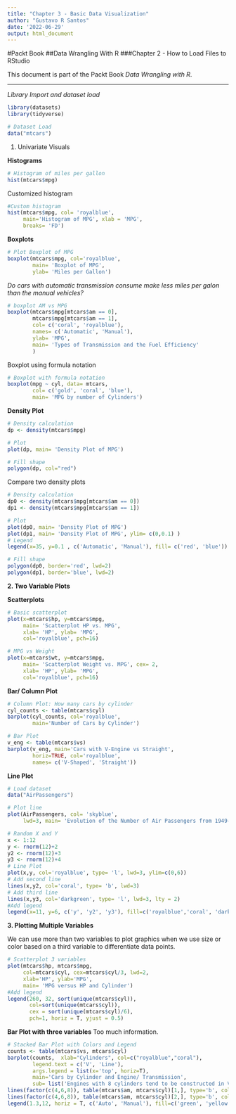 ---
title: "Chapter 3 - Basic Data Visualization"
author: "Gustavo R Santos"
date: '2022-06-29'
output: html_document
---

#Packt Book
##Data Wrangling With R
###Chapter 2 - How to Load Files to RStudio

This document is part of the Packt Book *Data Wrangling with R*.

---

*Library Import and dataset load*
```{r}

library(datasets)
library(tidyverse)

# Dataset Load
data("mtcars")

```

1. Univariate Visuals

**Histograms**
```{r}

# Histogram of miles per gallon
hist(mtcars$mpg)

```


Customized histogram

```{r}

#Custom histogram
hist(mtcars$mpg, col= 'royalblue',
     main='Histogram of MPG', xlab = 'MPG',
     breaks= 'FD')

```


**Boxplots**

```{r}

# Plot Boxplot of MPG
boxplot(mtcars$mpg, col='royalblue',
        main= 'Boxplot of MPG',
        ylab= 'Miles per Gallon')

```


*Do cars with automatic transmission consume make less miles per galon than the manual vehicles?*
```{r}

# boxplot AM vs MPG
boxplot(mtcars$mpg[mtcars$am == 0],
        mtcars$mpg[mtcars$am == 1],
        col= c('coral', 'royalblue'),
        names= c('Automatic', 'Manual'),
        ylab= 'MPG',
        main= 'Types of Transmission and the Fuel Efficiency'
        )

```

Boxplot using formula notation

```{r}

# Boxplot with formula notation
boxplot(mpg ~ cyl, data= mtcars,
        col= c('gold', 'coral', 'blue'),
        main= 'MPG by number of Cylinders')

```


**Density Plot**
```{r}

# Density calculation
dp <- density(mtcars$mpg)

# Plot
plot(dp, main= 'Density Plot of MPG')

# Fill shape
polygon(dp, col="red")

```


Compare two density plots
```{r}

# Density calculation
dp0 <- density(mtcars$mpg[mtcars$am == 0])
dp1 <- density(mtcars$mpg[mtcars$am == 1])

# Plot
plot(dp0, main= 'Density Plot of MPG')
plot(dp1, main= 'Density Plot of MPG', ylim= c(0,0.1) )
# Legend
legend(x=35, y=0.1 , c('Automatic', 'Manual'), fill= c('red', 'blue'))

# Fill shape
polygon(dp0, border='red', lwd=2)
polygon(dp1, border='blue', lwd=2)

```

**2. Two Variable Plots**

**Scatterplots**

```{r}

# Basic scatterplot
plot(x=mtcars$hp, y=mtcars$mpg, 
     main= 'Scatterplot HP vs. MPG',
     xlab= 'HP', ylab= 'MPG',
     col='royalblue', pch=16)

```


```{r}

# MPG vs Weight
plot(x=mtcars$wt, y=mtcars$mpg, 
     main= 'Scatterplot Weight vs. MPG', cex= 2,
     xlab= 'HP', ylab= 'MPG',
     col='royalblue', pch=16)

```


**Bar/ Column Plot**

```{r}
# Column Plot: How many cars by cylinder
cyl_counts <- table(mtcars$cyl)
barplot(cyl_counts, col='royalblue',
        main='Number of Cars by Cylinder')

```


```{r}
# Bar Plot
v_eng <- table(mtcars$vs)
barplot(v_eng, main='Cars with V-Engine vs Straight',
        horiz=TRUE, col='royalblue',
        names= c('V-Shaped', 'Straight'))


```


**Line Plot**

```{r}

# Load dataset
data("AirPassengers")

# Plot line
plot(AirPassengers, col= 'skyblue',
     lwd=3, main= 'Evolution of the Number of Air Passengers from 1949-1960')

```

```{r}

# Random X and Y
x <- 1:12
y <- rnorm(12)+2
y2 <- rnorm(12)+3
y3 <- rnorm(12)+4
# Line Plot
plot(x,y, col='royalblue', type= 'l', lwd=3, ylim=c(0,6))
# Add second line
lines(x,y2, col='coral', type= 'b', lwd=3)
# Add third line
lines(x,y3, col='darkgreen', type= 'l', lwd=3, lty = 2)
#Add legend
legend(x=11, y=6, c('y', 'y2', 'y3'), fill=c('royalblue','coral', 'darkgreen'))

```

**3. Plotting Multiple Variables**

We can use more than two variables to plot graphics when we use size or color based on a third variable to differentiate data points.

```{r}

# Scatterplot 3 variables
plot(mtcars$hp, mtcars$mpg, 
     col=mtcars$cyl, cex=mtcars$cyl/3, lwd=2,
     xlab='HP', ylab='MPG',
     main= 'MPG versus HP and Cylinder')
#Add legend
legend(260, 32, sort(unique(mtcars$cyl)), 
       col=sort(unique(mtcars$cyl)),
       cex = sort(unique(mtcars$cyl)/6), 
       pch=1, horiz = T, yjust = 0.5)

```

**Bar Plot with three variables**
Too much information.

```{r}

# Stacked Bar Plot with Colors and Legend
counts <- table(mtcars$vs, mtcars$cyl)
barplot(counts,  xlab="Cylinders", col=c("royalblue","coral"),
        legend.text = c('V', 'Line'),
        args.legend = list(x='top', horiz=T),
        main='Cars by Cylinder and Engine/ Transmission',
        sub= list('Engines with 8 cylinders tend to be constructed in V shape with automatic transmission', col='darkgray'))
lines(factor(c(4,6,8)), table(mtcars$am, mtcars$cyl)[1,], type='b', col='green', lw=3)
lines(factor(c(4,6,8)), table(mtcars$am, mtcars$cyl)[2,], type='b', col='yellow', lw=3)
legend(1.3,12, horiz = T, c('Auto', 'Manual'), fill=c('green', 'yellow'))



```




